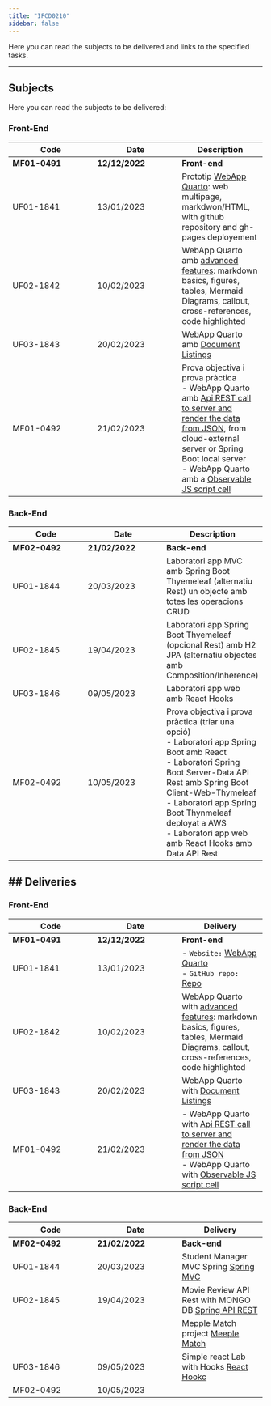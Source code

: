 ```yaml
---
title: "IFCD0210"
sidebar: false
---
```


Here you can read the subjects to be delivered and links to the specified tasks.

---

## Subjects

Here you can read the subjects to be delivered:

### Front-End

| Code | Date | Description|
|---|---|---|
| **MF01-0491**  | **12/12/2022**  | **Front-end** |
| UF01-1841 | 13/01/2023  | Prototip [WebApp Quarto](https://albertprofe.github.io/wiki/markup/markup-quarto-create.html): web multipage, markdwon/HTML, with github repository and gh-pages deployement |
| UF02-1842 | 10/02/2023  | WebApp Quarto amb [advanced features](https://albertprofe.github.io/wiki/markup/markup-quarto-basics.html): markdown basics, figures, tables, Mermaid Diagrams, callout, cross-references, code highlighted   |
| UF03-1843 | 20/02/2023  | WebApp Quarto amb [Document Listings](https://quarto.org/docs/websites/website-listings.html){.external} |
| MF01-0492 | 21/02/2023  | Prova objectiva i prova pràctica</br>  - WebApp Quarto amb [Api REST call to server and render the data from JSON](https://albertprofe.github.io/wiki/markup/markup-quarto-api-rest.html), from cloud-external server or Spring Boot local server </br>  - WebApp Quarto amb a [Observable JS script cell](https://albertprofe.github.io/wiki/markup/markup-quarto-code.html#observable-js) |


### Back-End

| Code | Date | Description|
|---|---|---|
| **MF02-0492**  | **21/02/2022**  | **Back-end** |
| UF01-1844 | 20/03/2023  | Laboratori app MVC amb Spring Boot Thyemeleaf (alternatiu Rest) un objecte amb totes les operacions CRUD |
| UF02-1845 | 19/04/2023  | Laboratori app Spring Boot Thyemeleaf (opcional Rest) amb H2 JPA (alternatiu objectes amb Composition/Inherence) |
| UF03-1846 | 09/05/2023  | Laboratori app web amb React Hooks |
| MF02-0492 | 10/05/2023  | Prova objectiva i prova pràctica (triar una opció)</br>  - Laboratori app Spring Boot amb React </br>  - Laboratori Spring Boot Server-Data API Rest amb Spring Boot Client-Web-Thymeleaf </br>  -  Laboratori app Spring Boot Thynmeleaf deployat a AWS </br> -  Laboratori app web amb React Hooks amb Data API Rest |

## Deliveries
---

### Front-End

| Code | Date | Delivery|
|---|---|---|
| **MF01-0491**  | **12/12/2022**  | **Front-end** |
| UF01-1841 | 13/01/2023  | - `Website:` [WebApp Quarto](https://vcalvache.github.io/mywebsite) </br> - `GitHub repo:` [Repo](https://github.com/vcalvache/mywebsite)|
| UF02-1842 | 10/02/2023  | WebApp Quarto with [advanced features](https://vcalvache.github.io/mywebsite/laboratories/advanced_features.html): markdown basics, figures, tables, Mermaid Diagrams, callout, cross-references, code highlighted   |
| UF03-1843 | 20/02/2023  | WebApp Quarto with [Document Listings](https://vcalvache.github.io/mywebsite/laboratories/labs.html)|
| MF01-0492 | 21/02/2023  |  - WebApp Quarto  with [Api REST call to server and render the data from JSON](https://vcalvache.github.io/mywebsite/laboratories/api_rest_call.html) </br>  - WebApp Quarto with [Observable JS script cell](https://vcalvache.github.io/mywebsite/laboratories/observable_js_cell.html) |

### Back-End

| Code | Date | Delivery|
|---|---|---|
| **MF02-0492**  | **21/02/2022**  | **Back-end** |
| UF01-1844 | 20/03/2023  | Student Manager MVC Spring [Spring MVC](../laboratories/spring_boot_labs/UF01-1844.qmd) |
| UF02-1845 | 19/04/2023  | Movie Review API Rest with MONGO DB [Spring API REST](../laboratories/spring_boot_labs/UF02-1845-mongo.qmd) |
|           |             | Mepple Match project [Meeple Match](../laboratories/spring_boot_labs/UF02-1845.qmd) | 
| UF03-1846 | 09/05/2023  | Simple react Lab with Hooks [React Hookc](../react/react-delivery.qmd) |
| MF02-0492 | 10/05/2023  |  |
